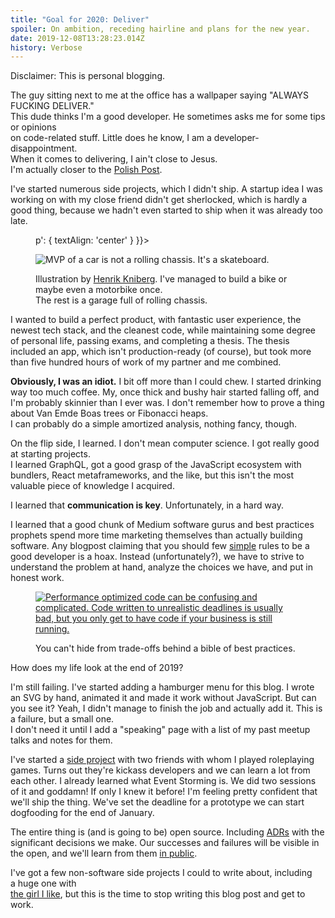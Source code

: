 ```yaml
---
title: "Goal for 2020: Deliver"
spoiler: On ambition, receding hairline and plans for the new year.
date: 2019-12-08T13:28:23.014Z
history: Verbose
---
```


Disclaimer: This is personal blogging.

The guy sitting next to me at the office has a wallpaper
saying "ALWAYS FUCKING DELIVER."\
This dude thinks I'm a good developer.
He sometimes asks me for some tips or opinions\
on code-related stuff.
Little does he know, I am a developer-disappointment.\
When it comes to delivering, I ain't close to Jesus.\
I'm actually closer to the [Polish Post].

[polish post]: https://www.reddit.com/r/poland/comments/9hf0oq/why_is_poczta_polska_so_bad/

I've started numerous side projects, which I didn't ship.
A startup idea I was working on with my close friend didn't get sherlocked,
which is hardly a good thing,
because we hadn't even started to ship when it was already too late.

<figure sx={{ '> p': { textAlign: 'center' } }}>

![MVP of a car is not a rolling chassis. It's a skateboard.](https://blog.crisp.se/wp-content/uploads/2016/01/Making-sense-of-MVP-.jpg)

<figcaption>

Illustration by [Henrik Kniberg].
I've managed to build a bike or maybe even a motorbike once.\
The rest is a garage full of rolling chassis.

[Henrik Kniberg]: https://blog.crisp.se/2016/01/25/henrikkniberg/making-sense-of-mvp

</figcaption>

</figure>

I wanted to build a perfect product, with fantastic user experience, the newest
tech&nbsp;stack, and the&nbsp;cleanest code, while maintaining some degree of
personal life, passing exams, and completing a thesis.
The thesis included an app, which isn't&nbsp;production-ready (of course), 
but took more than five hundred hours of work of&nbsp;my partner and me combined.

**Obviously, I was an idiot.** I bit off more than I could chew.
I started drinking way too much coffee. My, once thick and bushy hair started falling off,
and I'm probably skinnier than I ever was. I don't remember how to prove a thing about
Van&nbsp;Emde&nbsp;Boas trees or Fibonacci heaps.\
I can probably do a simple amortized analysis, nothing fancy, though.

On the flip side, I learned. I don't mean computer science. I got really good at
starting&nbsp;projects. \
I learned GraphQL, got a good grasp of the JavaScript ecosystem
with bundlers, React metaframeworks, and the like, but this isn't the most valuable
piece&nbsp;of knowledge I acquired.

I learned that **communication is key**. Unfortunately, in a hard way.

I learned that a good chunk of Medium software gurus and best practices
prophets spend more time marketing themselves than actually building software.
Any blogpost claiming that you should few [simple] rules to be a good developer is a hoax.
Instead (unfortunately?), we have to strive to understand the problem at hand, analyze
the&nbsp;choices we have, and put in honest work.

[simple]: https://asthasr.github.io/posts/danger-of-simplicity/


<figure sx={{ img: { position: 'absolute', top: 0 } }}>

<a href="https://twitter.com/dylan_koji/status/1120793176472612864">

![Performance optimized code can be confusing and complicated. Code written to unrealistic deadlines is usually bad, but you only get to have code if your business is still running.](../assets/tradeoffs-tweets.png)

</a>

<figcaption sx={{ mt: 2 }}>
  You can't hide from trade-offs behind a bible of best practices.
</figcaption>

</figure>

How does my life look at the end of 2019?

I'm still failing. I've started adding a hamburger menu for this blog.
I wrote an SVG by hand, animated it and made it work without JavaScript.
But can you see it? Yeah, I didn't manage to finish the job and actually add it.
This is a failure, but a small one.\
I don't need it until I add a "speaking" page with a list of my past meetup
talks and notes for them.

I've started a [side project] with two friends with whom I played roleplaying games.
Turns out they're kickass developers and we can learn a lot from each other.
I already learned what Event Storming is. We did two sessions of it and goddamn!
If only I knew it before! I'm feeling pretty confident that we'll ship the thing.
We've set the deadline for a prototype we can start dogfooding for the end of
January. 

The entire thing is (and is going to be) open source. Including [ADRs] with the
significant decisions we make. Our successes and failures will be visible in
the&nbsp;open, and we'll learn from them [in public].

I've got a few non-software side projects I could to write about, including
a&nbsp;huge&nbsp;one with \
[the girl I like], but this is the time to stop
writing this blog post and get to work.

[side project]: https://github.com/zagrajmy/
[ADRs]: https://adr.github.io/
[in public]: https://www.swyx.io/writing/learn-in-public/
[the girl I like]: https://twitter.com/aleksandrasays

